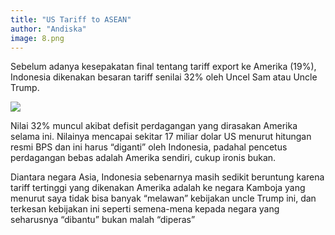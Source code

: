 ```yaml
---
title: "US Tariff to ASEAN"
author: "Andiska"
image: 8.png
---
```


Sebelum adanya kesepakatan final tentang tariff export ke Amerika (19%), Indonesia dikenakan besaran tariff senilai 32% oleh Uncel Sam atau Uncle Trump.

![](/images/trumptariff.png){fig-align="center"}

Nilai 32% muncul akibat defisit perdagangan yang dirasakan Amerika selama ini. Nilainya mencapai sekitar 17 miliar dolar US menurut hitungan resmi BPS dan ini harus "diganti" oleh Indonesia, padahal pencetus perdagangan bebas adalah Amerika sendiri, cukup ironis bukan.

Diantara negara Asia, Indonesia sebenarnya masih sedikit beruntung karena tariff tertinggi yang dikenakan Amerika adalah ke negara Kamboja yang menurut saya tidak bisa banyak "melawan" kebijakan uncle Trump ini, dan terkesan kebijakan ini seperti semena-mena kepada negara yang seharusnya "dibantu" bukan malah "diperas"
